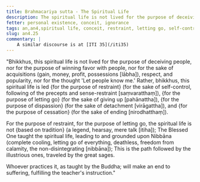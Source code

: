 ```yaml
---
title: Brahmacariya sutta - The Spiritual Life
description: The spiritual life is not lived for the purpose of deceiving people, nor for the purpose of winning favor with people, nor for the sake of acquisitions, respect and popularity, nor for the thought 'Let people know me.'
fetter: personal existence, conceit, ignorance
tags: an,an4,spiritual life, conceit, restraint, letting go, self-control, precepts, sense-restraint, Nibbāna, iti, iti28-49
slug: an4.25
commentary: |
    A similar discourse is at [ITI 35](/iti35)
---
```


"Bhikkhus, this spiritual life is not lived for the purpose of deceiving people, nor for the purpose of winning favor with people, nor for the sake of acquisitions (gain, money, profit, possessions [lābha]), respect, and popularity, nor for the thought 'Let people know me.' Rather, bhikkhus, this spiritual life is led \{for the purpose of restraint} (for the sake of self-control, following of the precepts and sense-restraint [saṃvaratthaṃ]), \{for the purpose of letting go} (for the sake of giving up [pahānattha]), \{for the purpose of dispassion} (for the sake of detachment [virāgattha]), and \{for the purpose of cessation} (for the sake of ending [nirodhatthaṃ]).

For the purpose of restraint, for the purpose of letting go,
the spiritual life is not \{based on tradition} (a legend, hearsay, mere talk [itiha]);
The Blessed One taught the spiritual life,
leading to and grounded upon Nibbāna (complete cooling, letting go of everything, deathless, freedom from calamity, the non-disintegrating [nibbāna]);
This is the path followed by the illustrious ones,
traveled by the great sages.

Whoever practices it,
as taught by the Buddha;
will make an end to suffering,
fulfilling the teacher's instruction."